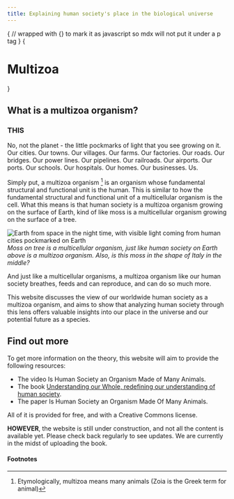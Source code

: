 ```yaml
---
title: Explaining human society's place in the biological universe
---
```




{
// wrapped with {} to mark it as javascript so mdx will not put it under a p tag
}
{<h1 className="text-center font-extrabold md:text-5xl mt-8">Multizoa</h1>}

## What is a multizoa organism?

<h3 style={{textAlign: "center", marginBottom: "20px"}}>THIS</h3>

[//]: # (<video width="100%" height="100%" autoPlay muted loop>)

[//]: # (  <source src="videos/landing-page/earth.mp4" type="video/mp4" />)

[//]: # (  Your browser does not support the video tag.)

[//]: # (</video>)

<EarthImage>
    <div></div>
</EarthImage>


No, not the planet - the little pockmarks of light that you see growing on it. Our cities. Our towns. Our villages. Our farms. Our factories. Our roads. Our bridges. Our power lines. Our pipelines. Our railroads. Our airports. Our ports. Our schools. Our hospitals. Our homes. Our businesses. Us.

Simply put, a multizoa organism [^1] is an organism whose fundamental structural and functional unit is the human. This is similar to how the fundamental structural and functional unit of a multicellular organism is the cell. What this means is that human society is a multizoa organism growing on the surface of Earth, kind of like moss is a multicellular organism growing on the surface of a tree.

![Earth from space in the night time, with visible light coming from human cities pockmarked on Earth](../public/images/landing-page/tree-with-moss.jpg)
<span style={imgDescStyle}><em>Moss on tree is a multicellular organism, just like human society on Earth above is a multizoa organism. Also, is this moss in the shape of Italy in the middle?</em></span>

And just like a multicellular organisms, a multizoa organism like our human society breathes, feeds and can reproduce, and can do so much more.

This website discusses the view of our worldwide human society as a multizoa organism, and aims to show that analyzing human society through this lens offers valuable insights into our place in the universe and our potential future as a species.

## Find out more

To get more information on the theory, this website will aim to provide the following resources:

* The video Is Human Society an Organism Made of Many Animals.
* The book [Understanding our Whole, redefining our understanding of human society](/fullbook/front-cover).
* The paper Is Human Society an Organism Made Of Many Animals.

All of it is provided for free, and with a Creative Commons license.

**HOWEVER**, the website is still under construction, and not all the content is available yet. Please check back regularly to see updates. We are currently in the midst of uploading the book.

[//]: # (## Community)

[//]: # ()
[//]: # (The website also provides the ability to comment on each page, where applicable. Feel free to write your opinion, but please be respectful when doing so.)

#### Footnotes

[^1]: Etymologically, multizoa means many animals (Zoia is the Greek term for animal)

